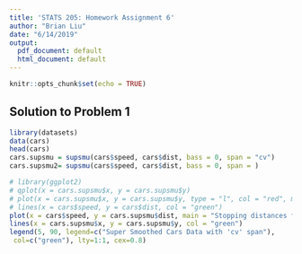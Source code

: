 ```yaml
---
title: 'STATS 205: Homework Assignment 6'
author: "Brian Liu"
date: "6/14/2019"
output:
  pdf_document: default
  html_document: default
---
```


```r
knitr::opts_chunk$set(echo = TRUE)
```

## Solution to Problem 1

```r
library(datasets)
data(cars)
head(cars)
cars.supsmu = supsmu(cars$speed, cars$dist, bass = 0, span = "cv")
cars.supsmu2= supsmu(cars$speed, cars$dist, bass = 0, span = )

# library(ggplot2)
# qplot(x = cars.supsmu$x, y = cars.supsmu$y)
# plot(x = cars.supsmu$x, y = cars.supsmu$y, type = "l", col = "red", main = "Stopping distances for various speeds", xlab = "Speed", ylab = "Stopping Distance")
# lines(x = cars$speed, y = cars$dist, col = "green")
plot(x = cars$speed, y = cars.supsmu$dist, main = "Stopping distances for various speeds", xlab = "Speed", ylab = "Stopping Distance")
lines(x = cars.supsmu$x, y = cars.supsmu$y, col = "green")
legend(5, 90, legend=c("Super Smoothed Cars Data with 'cv' span"),
 col=c("green"), lty=1:1, cex=0.8)
```